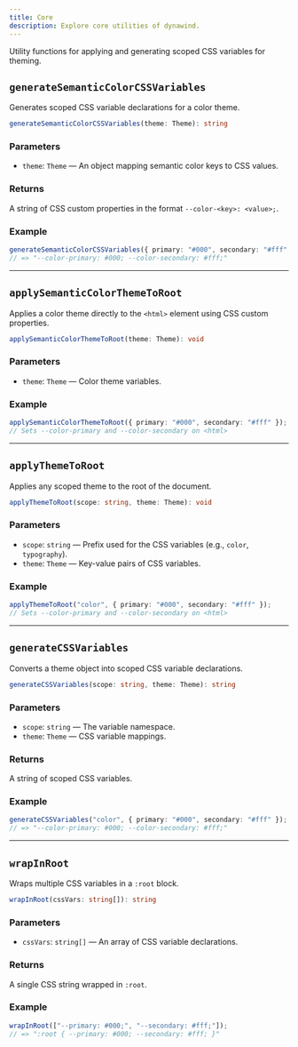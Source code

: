 ```yaml
---
title: Core
description: Explore core utilities of dynawind.
---
```


Utility functions for applying and generating scoped CSS variables for theming.

## `generateSemanticColorCSSVariables`

Generates scoped CSS variable declarations for a color theme.

```ts
generateSemanticColorCSSVariables(theme: Theme): string
```

### Parameters

- `theme`: `Theme` — An object mapping semantic color keys to CSS values.

### Returns

A string of CSS custom properties in the format `--color-<key>: <value>;`.

### Example

```ts
generateSemanticColorCSSVariables({ primary: "#000", secondary: "#fff" });
// => "--color-primary: #000; --color-secondary: #fff;"
```

---

## `applySemanticColorThemeToRoot`

Applies a color theme directly to the `<html>` element using CSS custom properties.

```ts
applySemanticColorThemeToRoot(theme: Theme): void
```

### Parameters

- `theme`: `Theme` — Color theme variables.

### Example

```ts
applySemanticColorThemeToRoot({ primary: "#000", secondary: "#fff" });
// Sets --color-primary and --color-secondary on <html>
```

---

## `applyThemeToRoot`

Applies any scoped theme to the root of the document.

```ts
applyThemeToRoot(scope: string, theme: Theme): void
```

### Parameters

- `scope`: `string` — Prefix used for the CSS variables (e.g., `color`, `typography`).
- `theme`: `Theme` — Key-value pairs of CSS variables.

### Example

```ts
applyThemeToRoot("color", { primary: "#000", secondary: "#fff" });
// Sets --color-primary and --color-secondary on <html>
```

---

## `generateCSSVariables`

Converts a theme object into scoped CSS variable declarations.

```ts
generateCSSVariables(scope: string, theme: Theme): string
```

### Parameters

- `scope`: `string` — The variable namespace.
- `theme`: `Theme` — CSS variable mappings.

### Returns

A string of scoped CSS variables.

### Example

```ts
generateCSSVariables("color", { primary: "#000", secondary: "#fff" });
// => "--color-primary: #000; --color-secondary: #fff;"
```

---

## `wrapInRoot`

Wraps multiple CSS variables in a `:root` block.

```ts
wrapInRoot(cssVars: string[]): string
```

### Parameters

- `cssVars`: `string[]` — An array of CSS variable declarations.

### Returns

A single CSS string wrapped in `:root`.

### Example

```ts
wrapInRoot(["--primary: #000;", "--secondary: #fff;"]);
// => ":root { --primary: #000; --secondary: #fff; }"
```
